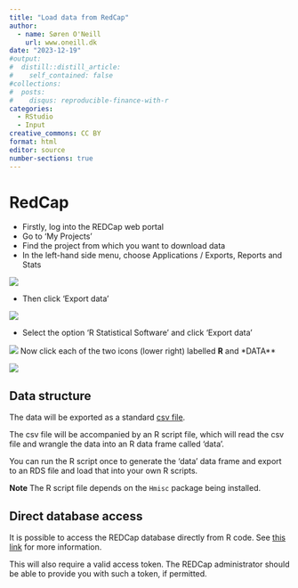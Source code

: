 ```yaml
---
title: "Load data from RedCap"
author:
  - name: Søren O'Neill
    url: www.oneill.dk
date: "2023-12-19"
#output:
#  distill::distill_article:
#    self_contained: false
#collections:
#  posts:
#    disqus: reproducible-finance-with-r
categories:
  - RStudio
  - Input
creative_commons: CC BY
format: html
editor: source
number-sections: true
---
```


# RedCap

* Firstly, log into the REDCap web portal
* Go to 'My Projects'
* Find the project from which you want to download data
* In the left-hand side menu, choose Applications / Exports, Reports and Stats

![](gfx/redcap_menu.png)

* Then click 'Export data'

![](gfx/redcap_export.png)

* Select the option 'R Statistical Software' and click 'Export data'

![](gfx/redcap_export_2.png)
Now click each of the two icons (lower right) labelled **R** and *DATA**

![](gfx/redcap_export_3.png)

## Data structure

The data will be exported as a standard [csv file](intro_load_csv_en.qmd). 

The csv file will be accompanied by an R script file, which will read the csv file and wrangle the data into an R data frame called 'data'.

You can run the R script once to generate the 'data' data frame and export to an RDS file and load that into your own R scripts.

**Note** The R script file depends on the `Hmisc` package being installed.

## Direct database access

It is possible to access the REDCap database directly from R code. See [this link](https://cran.r-project.org/web/packages/REDCapR/REDCapR.pdf) for more information. 

This will also require a valid access token. The REDCap administrator should be able to provide you with such a token, if permitted.


<script src="https://giscus.app/client.js"
        data-repo="sorenoneill/r4phd"
        data-repo-id="R_kgDOJ9etDQ"
        data-category="Announcements"
        data-category-id="DIC_kwDOJ9etDc4CYApF"
        data-mapping="pathname"
        data-strict="0"
        data-reactions-enabled="0"
        data-emit-metadata="0"
        data-input-position="bottom"
        data-theme="cobalt"
        data-lang="en"
        crossorigin="anonymous"
        async>
</script>